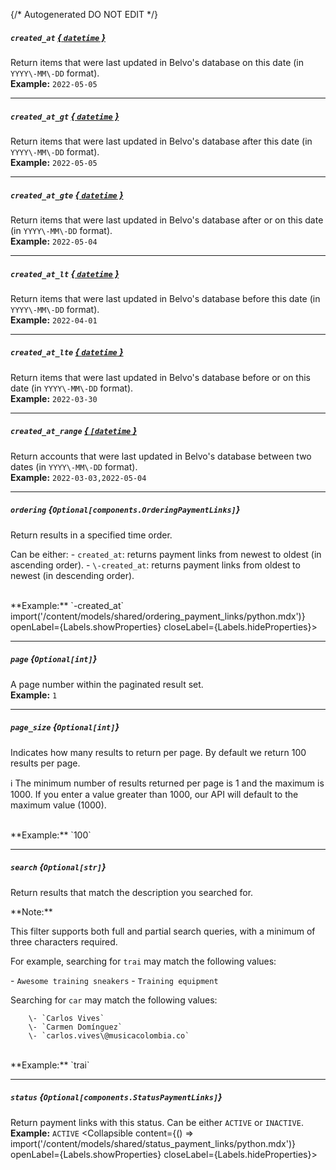 {/* Autogenerated DO NOT EDIT  */}

##### `created_at` [*{ `datetime` }*](https://docs.python.org/3/library/datetime.html#datetime-objects)
Return items that were last updated in Belvo's database on this date (in `YYYY\-MM\-DD` format).
<br/>
**Example:** `2022-05-05`

---
##### `created_at_gt` [*{ `datetime` }*](https://docs.python.org/3/library/datetime.html#datetime-objects)
Return items that were last updated in Belvo's database after this date (in `YYYY\-MM\-DD` format).
<br/>
**Example:** `2022-05-05`

---
##### `created_at_gte` [*{ `datetime` }*](https://docs.python.org/3/library/datetime.html#datetime-objects)
Return items that were last updated in Belvo's database after or on this date (in `YYYY\-MM\-DD` format).
<br/>
**Example:** `2022-05-04`

---
##### `created_at_lt` [*{ `datetime` }*](https://docs.python.org/3/library/datetime.html#datetime-objects)
Return items that were last updated in Belvo's database before this date (in `YYYY\-MM\-DD` format).
<br/>
**Example:** `2022-04-01`

---
##### `created_at_lte` [*{ `datetime` }*](https://docs.python.org/3/library/datetime.html#datetime-objects)
Return items that were last updated in Belvo's database before or on this date (in `YYYY\-MM\-DD` format).
<br/>
**Example:** `2022-03-30`

---
##### `created_at_range` [*{ `[datetime` }*](https://docs.python.org/3/library/datetime.html#datetime-objects)
Return accounts that were last updated in Belvo's database between two dates (in `YYYY\-MM\-DD` format).
<br/>
**Example:** `2022-03-03,2022-05-04`

---
##### `ordering` *{`Optional[components.OrderingPaymentLinks]`}*
Return results in a specified time order.

Can be either:
  \- `created_at`: returns payment links from newest to oldest (in ascending order).
  \- `\-created_at`: returns payment links from oldest to newest (in descending order).

<br/>
**Example:** `-created_at`
<Collapsible content={() => import('/content/models/shared/ordering_payment_links/python.mdx')} openLabel={Labels.showProperties} closeLabel={Labels.hideProperties}>
</Collapsible>

---
##### `page` *{`Optional[int]`}*
A page number within the paginated result set.
<br/>
**Example:** `1`

---
##### `page_size` *{`Optional[int]`}*
Indicates how many results to return per page. By default we return 100 results per page.

ℹ️ The minimum number of results returned per page is 1 and the maximum is 1000. If you enter a value greater than 1000, our API will default to the maximum value (1000).

<br/>
**Example:** `100`

---
##### `search` *{`Optional[str]`}*
Return results that match the description you searched for. 

\*\*Note:\*\*

This filter supports both full and partial search queries, with a minimum of three characters required.

For example, searching for `trai` may match the following values:

  \- `Awesome training sneakers` 
  \- `Training equipment`

Searching for `car` may match the following values:

        \- `Carlos Vives`
        \- `Carmen Domínguez` 
        \- `carlos.vives\@musicacolombia.co`

<br/>
**Example:** `trai`

---
##### `status` *{`Optional[components.StatusPaymentLinks]`}*
Return payment links with this status. Can be either `ACTIVE` or `INACTIVE`.
<br/>
**Example:** `ACTIVE`
<Collapsible content={() => import('/content/models/shared/status_payment_links/python.mdx')} openLabel={Labels.showProperties} closeLabel={Labels.hideProperties}>
</Collapsible>


